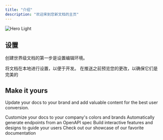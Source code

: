 ```yaml
---
title: "介绍"
description: "欢迎来到您新文档的主页"
---
```


<img alt="Hero Light" classname="block dark:hidden" src="/images/hero-light.png" />

## 设置

创建世界级文档的第一步是设置编辑环境。

<CardGroup cols={2}>
  <Card title="Edit Your Docs" icon="pen-to-square" href="https://mintlify.com/docs/quickstart">
    将文档在本地进行设置，以便于开发。
  </Card>

  <Card title="Preview Changes" icon="image" href="https://mintlify.com/docs/development">
    在推送之前预览您的更改，以确保它们是完美的
  </Card>
</CardGroup>

## Make it yours

Update your docs to your brand and add valuable content for the best user conversion.

<CardGroup cols={2}>
  <Card title="Customize Style" icon="palette" href="https://mintlify.com/docs/settings/global">
    Customize your docs to your company's colors and brands
  </Card>

  <Card title="Reference APIs" icon="code" href="https://mintlify.com/docs/api-playground/openapi">
    Automatically generate endpoints from an OpenAPI spec
  </Card>

  <Card title="Add Components" icon="screwdriver-wrench" href="https://mintlify.com/docs/content/components/accordions">
    Build interactive features and designs to guide your users
  </Card>

  <Card title="Get Inspiration" icon="stars" href="https://mintlify.com/customers">
    Check out our showcase of our favorite documentation
  </Card>
</CardGroup>